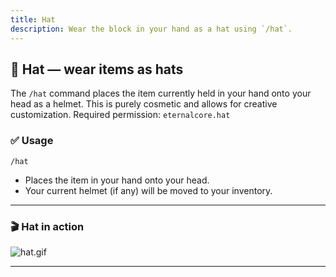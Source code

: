 ```yaml
---
title: Hat
description: Wear the block in your hand as a hat using `/hat`.
---
```


## 🎩 Hat — wear items as hats

The `/hat` command places the item currently held in your hand onto your head as a helmet. This is purely cosmetic and allows for creative customization.
Required permission: `eternalcore.hat`
### ✅ Usage

```text
/hat
```

- Places the item in your hand onto your head.
- Your current helmet (if any) will be moved to your inventory.

---
### 🎬 Hat in action
![hat.gif](/docs/eternalcore/hat.gif)

---

